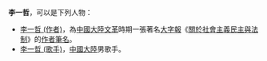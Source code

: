 '''李一哲'''，可以是下列人物：
*[[李一哲_(作者)|李一哲 (作者)]]，為[[中國大陸|中國大陸]][[文革|文革]]時期一張著名[[大字報|大字報]]《[[關於社會主義民主與法制|關於社會主義民主與法制]]》的[[作者|作者]][[筆名|筆名]]。
*[[李一哲_(歌手)|李一哲 (歌手)]]，[[中國大陸|中國大陸]]男歌手。

{{消歧义|cat=三字李姓人名消歧义|yi}}